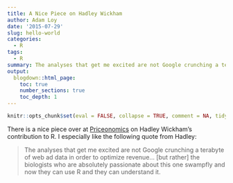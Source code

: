 ```yaml
---
title: A Nice Piece on Hadley Wickham
author: Adam Loy
date: '2015-07-29'
slug: hello-world
categories:
  - R
tags:
  - R
summary: The analyses that get me excited are not Google crunching a terabyte of web ad data in order to optimize revenue... [but rather] the biologists who are absolutely passionate about this one swampfly and now they can use R and they can understand it.
output:
  blogdown::html_page:
    toc: true
    number_sections: true
    toc_depth: 1
---
```


```r
knitr::opts_chunk$set(eval = FALSE, collapse = TRUE, comment = NA, tidy = FALSE)
```


There is a nice piece over at [Priceonomics](http://priceonomics.com/hadley-wickham-the-man-who-revolutionized-r/) on Hadley Wickham's contribution to R. I especially like the following quote from Hadley:

> The analyses that get me excited are not Google crunching a terabyte of web ad data in order to optimize revenue... [but rather] the biologists who are absolutely passionate about this one swampfly and now they can use R and they can understand it.